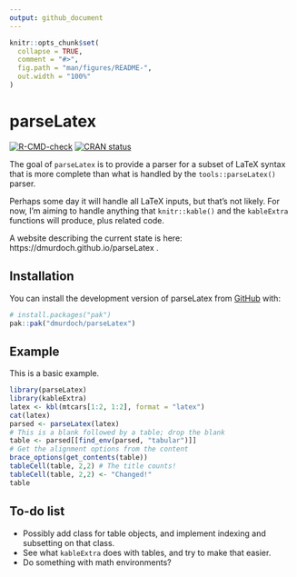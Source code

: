 ```yaml
---
output: github_document
---
```


<!-- README.md is generated from README.Rmd. Please edit that file -->

```r
knitr::opts_chunk$set(
  collapse = TRUE,
  comment = "#>",
  fig.path = "man/figures/README-",
  out.width = "100%"
)
```

# parseLatex

<!-- badges: start -->
[![R-CMD-check](https://github.com/dmurdoch/parseLatex/actions/workflows/R-CMD-check.yaml/badge.svg)](https://github.com/dmurdoch/parseLatex/actions/workflows/R-CMD-check.yaml)
[![CRAN status](https://www.r-pkg.org/badges/version/parseLatex)](https://CRAN.R-project.org/package=parseLatex)
<!-- badges: end -->

The goal of `parseLatex` is to provide a parser for a subset of
LaTeX syntax that is more complete than what is handled by the
`tools::parseLatex()` parser.  

Perhaps some day it will handle all LaTeX inputs, but that's not
likely.  For now, I'm aiming to handle anything that `knitr::kable()` 
and the `kableExtra` functions will produce, plus related code.

A website describing the current state is here:  https://dmurdoch.github.io/parseLatex .

## Installation

You can install the development version of parseLatex from [GitHub](https://github.com/) with:

``` r
# install.packages("pak")
pak::pak("dmurdoch/parseLatex")
```

## Example

This is a basic example.

```r
library(parseLatex)
library(kableExtra)
latex <- kbl(mtcars[1:2, 1:2], format = "latex")
cat(latex)
parsed <- parseLatex(latex)
# This is a blank followed by a table; drop the blank
table <- parsed[[find_env(parsed, "tabular")]]
# Get the alignment options from the content
brace_options(get_contents(table))
tableCell(table, 2,2) # The title counts!
tableCell(table, 2,2) <- "Changed!"
table
```

## To-do list

- Possibly add class for table objects, and implement
  indexing and subsetting on that class.
- See what `kableExtra` does with tables, and try to make that
easier.
- Do something with math environments?

